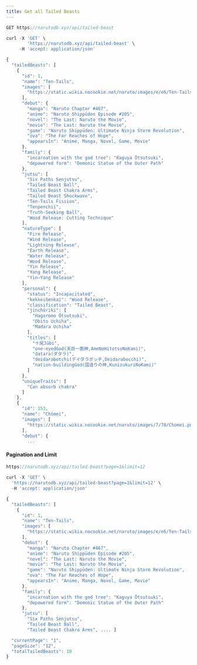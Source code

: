 ```yaml
---
title: Get all Tailed Beasts
---
```


```js
GET https://narutodb.xyz/api/tailed-beast
```

```js
curl -X 'GET' \
        'https://narutodb.xyz/api/tailed-beast' \
     -H 'accept: application/json'
```

```js
{
  "tailedBeasts": [
    {
      "id": 1,
      "name": "Ten-Tails",
      "images": [
        "https://static.wikia.nocookie.net/naruto/images/e/e6/Ten-Tails_emerges.png/revision/latest/scale-to-width-down/300?cb=20140523101840"
      ],
      "debut": {
        "manga": "Naruto Chapter #467",
        "anime": "Naruto Shippūden Episode #205",
        "novel": "The Last: Naruto the Movie",
        "movie": "The Last: Naruto the Movie",
        "game": "Naruto Shippūden: Ultimate Ninja Storm Revolution",
        "ova": "The Far Reaches of Hope",
        "appearsIn": "Anime, Manga, Novel, Game, Movie"
      },
      "family": {
        "incarnation with the god tree": "Kaguya Ōtsutsuki",
        "depowered form": "Demonic Statue of the Outer Path"
      },
      "jutsu": [
        "Six Paths Senjutsu",
        "Tailed Beast Ball",
        "Tailed Beast Chakra Arms",
        "Tailed Beast Shockwave",
        "Ten-Tails Fission",
        "Tenpenchii",
        "Truth-Seeking Ball",
        "Wood Release: Cutting Technique"
      ],
      "natureType": [
        "Fire Release",
        "Wind Release",
        "Lightning Release",
        "Earth Release",
        "Water Release",
        "Wood Release",
        "Yin Release",
        "Yang Release",
        "Yin–Yang Release"
      ],
      "personal": {
        "status": "Incapacitated",
        "kekkeiGenkai": "Wood Release",
        "classification": "Tailed Beast",
        "jinchūriki": [
          "Hagoromo Ōtsutsuki",
          "Obito Uchiha",
          "Madara Uchiha"
        ],
        "titles": [
          "十尾Jūbi",
          "one-eyedGod(天目一箇神,AmeNoHitotsuNoKami)",
          "datara(ダタラ)",
          "deidarabotchi(デイダラボッチ,Deidarabocchi)",
          "nation-buildingGod(国造りの神,KunizukuriNoKami)"
        ]
      },
      "uniqueTraits": [
        "Can absorb chakra"
      ]
    },
    {
      "id": 153,
      "name": "Chōmei",
      "images": [
        "https://static.wikia.nocookie.net/naruto/images/7/78/Chomei.png/revision/latest/scale-to-width-down/300?cb=20130913103927"
      ],
      "debut": {
        ...
```

#### Pagination and Limit

```js
https://narutodb.xyz/api/tailed-beast?page=1&limit=12
```

```js
curl -X 'GET' \
  'https://narutodb.xyz/api/tailed-beast?page=1&limit=12' \
  -H 'accept: application/json'
```

```js
{
  "tailedBeasts": [
    {
      "id": 1,
      "name": "Ten-Tails",
      "images": [
        "https://static.wikia.nocookie.net/naruto/images/e/e6/Ten-Tails_emerges.png/revision/latest/scale-to-width-down/300?cb=20140523101840"
      ],
      "debut": {
        "manga": "Naruto Chapter #467",
        "anime": "Naruto Shippūden Episode #205",
        "novel": "The Last: Naruto the Movie",
        "movie": "The Last: Naruto the Movie",
        "game": "Naruto Shippūden: Ultimate Ninja Storm Revolution",
        "ova": "The Far Reaches of Hope",
        "appearsIn": "Anime, Manga, Novel, Game, Movie"
      },
      "family": {
        "incarnation with the god tree": "Kaguya Ōtsutsuki",
        "depowered form": "Demonic Statue of the Outer Path"
      },
      "jutsu": [
        "Six Paths Senjutsu",
        "Tailed Beast Ball",
        "Tailed Beast Chakra Arms", .... ]

  "currentPage": "1",
  "pageSize": "12",
  "totalTailedBeasts": 10
}
```
